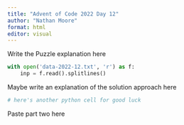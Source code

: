 ```yaml
---
title: "Advent of Code 2022 Day 12"
author: "Nathan Moore"
format: html
editor: visual
---
```


Write the Puzzle explanation here

```python

with open('data-2022-12.txt', 'r') as f:
    inp = f.read().splitlines()

```

Maybe write an explanation of the solution approach here

```python
# here's another python cell for good luck

```

Paste part two here
